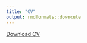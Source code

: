 ```yaml
---
title: "CV"
output: rmdformats::downcute
---
```


<a href="CV.pdf#" class="download" title="Download current CV as PDF">Download CV</a>			


